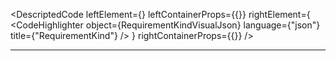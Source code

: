 
<DescriptedCode
  leftElement={<RequirementKindDesc />}
  leftContainerProps={{}}
  rightElement={
    <CodeHighlighter
      object={RequirementKindVisualJson}
      language={"json"}
      title={"RequirementKind"}
    />
  }
  rightContainerProps={{}}
/>

---
